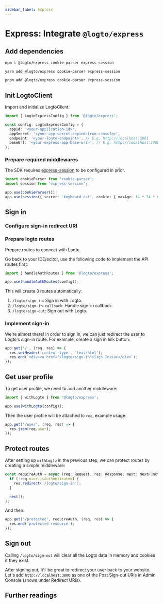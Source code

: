 ```yaml
---
sidebar_label: Express
---
```




# Express: Integrate `@logto/express`

<AppNote type="Traditional web" />

## Add dependencies

<Tabs>

  <TabItem value="npm" label="npm">

```bash
npm i @logto/express cookie-parser express-session
```

  </TabItem>
  <TabItem value="yarn" label="Yarn">

```bash
yarn add @logto/express cookie-parser express-session
```

  </TabItem>
  <TabItem value="pnpm" label="pnpm">

```bash
pnpm add @logto/express cookie-parser express-session
```

  </TabItem>

</Tabs>

## Init LogtoClient

<AssumingUrl />

<GetAppSecret />

Import and initialize LogtoClient:

```ts
import { LogtoExpressConfig } from '@logto/express';

const config: LogtoExpressConfig = {
  appId: '<your-application-id>',
  appSecret: '<your-app-secret-copied-from-console>',
  endpoint: '<your-logto-endpoint>', // E.g. http://localhost:3001
  baseUrl: '<your-express-app-base-url>', // E.g. http://localhost:3000
};
```

### Prepare required middlewares

The SDK requires [express-session](https://www.npmjs.com/package/express-session) to be configured in prior.

```ts
import cookieParser from 'cookie-parser';
import session from 'express-session';

app.use(cookieParser());
app.use(session({ secret: 'keyboard cat', cookie: { maxAge: 14 * 24 * 60 * 60 } }));
```

## Sign in

<SignInFlowSummary />

### Configure sign-in redirect URI

<ConfigureRedirectUri
  figureSrc={redirectUriFigure}
  redirectUri="http://localhost:3000/logto/sign-in-callback"
/>

### Prepare logto routes

Prepare routes to connect with Logto.

Go back to your IDE/editor, use the following code to implement the API routes first:

```ts
import { handleAuthRoutes } from '@logto/express';

app.use(handleAuthRoutes(config));
```

This will create 3 routes automatically:

1. `/logto/sign-in`: Sign in with Logto.
2. `/logto/sign-in-callback`: Handle sign-in callback.
3. `/logto/sign-out`: Sign out with Logto.

### Implement sign-in

We're almost there! In order to sign in, we can just redirect the user to Logto's sign-in route. For example, create a sign in link button:

```ts
app.get('/', (req, res) => {
  res.setHeader('content-type', 'text/html');
  res.end(`<div><a href="/logto/sign-in">Sign In</a></div>`);
});
```

## Get user profile

To get user profile, we need to add another middleware:

```ts
import { withLogto } from '@logto/express';

app.use(withLogto(config));
```

Then the user profile will be attached to `req`, example usage:

```ts
app.get('/user', (req, res) => {
  res.json(req.user);
});
```

## Protect routes

After setting up `withLogto` in the previous step, we can protect routes by creating a simple middleware:

```ts
const requireAuth = async (req: Request, res: Response, next: NextFunction) => {
  if (!req.user.isAuthenticated) {
    res.redirect('/logto/sign-in');
  }

  next();
};
```

And then:

```ts
app.get('/protected', requireAuth, (req, res) => {
  res.end('protected resource');
});
```

## Sign out

Calling `/logto/sign-out` will clear all the Logto data in memory and cookies if they exist.

After signing out, it'll be great to redirect your user back to your website. Let's add `http://localhost:3000` as one of the Post Sign-out URIs in Admin Console (shows under Redirect URIs).

## Further readings

<FurtherReadings />
